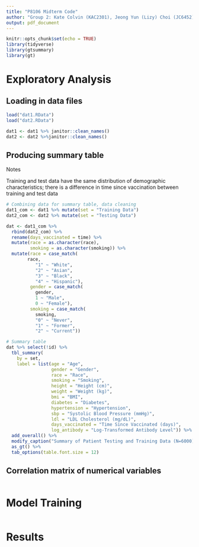 ```yaml
---
title: "P8106 Midterm Code"
author: "Group 2: Kate Colvin (KAC2301), Jeong Yun (Lizy) Choi (JC6452), and"
output: pdf_document
---
```


```r
knitr::opts_chunk$set(echo = TRUE)
library(tidyverse)
library(gtsummary)
library(gt)
```

# Exploratory Analysis 

## Loading in data files

```r

load("dat1.RData") 
load("dat2.RData")

dat1 <- dat1 %>% janitor::clean_names()
dat2 <- dat2 %>%janitor::clean_names()

```

## Producing summary table

Notes

Training and test data have the same distribution of demographic characteristics; there is a difference in time since vaccination between training and test data  

```r

# Combining data for summary table, data cleaning
dat1_com <- dat1 %>% mutate(set = "Training Data")
dat2_com <- dat2 %>% mutate(set = "Testing Data")

dat <- dat1_com %>% 
  rbind(dat2_com) %>% 
  rename(days_vaccinated = time) %>% 
  mutate(race = as.character(race), 
         smoking = as.character(smoking)) %>% 
  mutate(race = case_match(
        race, 
           "1" ~ "White",
           "2" ~ "Asian", 
           "3" ~ "Black", 
           "4" ~ "Hispanic"),
         gender = case_match(
           gender, 
           1 ~ "Male", 
           0 ~ "Female"), 
         smoking = case_match(
           smoking, 
           "0" ~ "Never", 
           "1" ~ "Former", 
           "2" ~ "Current"))

# Summary table
dat %>% select(!id) %>% 
  tbl_summary(
    by = set, 
    label = list(age = "Age", 
                 gender = "Gender", 
                 race = "Race", 
                 smoking = "Smoking", 
                 height = "Height (cm)", 
                 weight = "Weight (kg)", 
                 bmi = "BMI", 
                 diabetes = "Diabetes", 
                 hypertension = "Hypertension", 
                 sbp = "Systolic Blood Pressure (mmHg)", 
                 ldl = "LDL Cholesterol (mg/dL)", 
                 days_vaccinated = "Time Since Vaccinated (days)", 
                 log_antibody = "Log-Transformed Antibody Level")) %>% 
  add_overall() %>% 
  modify_caption("Summary of Patient Testing and Training Data (N=6000)") %>% 
  as_gt() %>% 
  tab_options(table.font.size = 12)

```


## Correlation matrix of numerical variables 

```r



```


# Model Training

```r


```


# Results

```r

```


